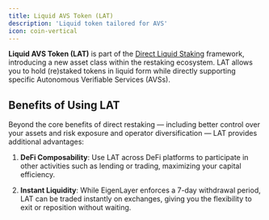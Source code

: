 ```yaml
---
title: Liquid AVS Token (LAT)
description: 'Liquid token tailored for AVS'
icon: coin-vertical
---
```


**Liquid AVS Token (LAT)** is part of the [Direct Liquid Staking](./direct-liquid-restaking) framework, introducing a new asset class within the restaking ecosystem. LAT allows you to hold (re)staked tokens in liquid form while directly supporting specific Autonomous Verifiable Services (AVSs).

## Benefits of Using LAT

Beyond the core benefits of direct restaking — including better control over your assets and risk exposure and operator diversification — LAT provides additional advantages:

1. **DeFi Composability**: Use LAT across DeFi platforms to participate in other activities such as lending or trading, maximizing your capital efficiency.

2. **Instant Liquidity**: While EigenLayer enforces a 7-day withdrawal period, LAT can be traded instantly on exchanges, giving you the flexibility to exit or reposition without waiting.

